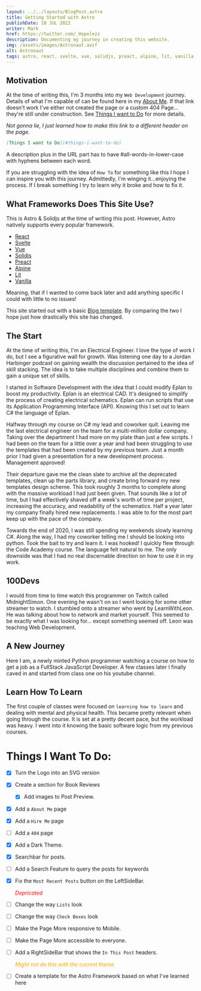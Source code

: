 ```yaml
---
layout: ../../layouts/BlogPost.astro
title: Getting Started with Astro
publishDate: 10 JUL 2022
writer: Mark
href: https://twitter.com/_Hopelezz
description: Documenting my journey in creating this website.
img: /assets/images/Astronaut.avif
alt: Astronaut
tags: astro, react, svelte, vue, solidjs, preact, alpine, lit, vanilla, framework
---
```


## Motivation

At the time of writing this, I'm 3 months into my `Web Development` journey. Details of what I'm capable of can be found here in my [About Me](aboutMe). If that link doesn't work I've either not created the page or a custom 404 Page... they're still under construction. See [Things I want to Do](#things-i-want-to-do) for more details.

_Not gonna lie, I just learned how to make this link to a different header on the page._

```md
[Things I want to Do](#things-i-want-to-do)
```

A description plus in the URL part has to have #all-words-in-lower-case with hyphens between each word.

If you are struggling with the idea of `How To` for something like this I hope I can inspire you with this journey. Admittedly, I'm winging it...enjoying the process. If I break something I try to learn why it broke and how to fix it.

## What Frameworks Does This Site Use?

This is Astro & Solidjs at the time of writing this post. However, Astro natively supports every popular framework.

- [React](https://reactjs.org/)
- [Svelte](https://svelte.dev/)
- [Vue](https://vuejs.org/)
- [Solidjs](https://solidjs.com/)
- [Preact](https://preactjs.com/)
- [Alpine](https://alpinejs.dev/)
- [Lit](https://lit.dev/)
- [Vanilla](https://www.javascript.com/)

Meaning, that if I wanted to come back later and add anything specific I could with little to no issues!

This site started out with a basic [Blog template](https://stackblitz.com/github/withastro/astro/tree/latest/examples/blog?file=README.md). By comparing the two I hope just how drastically this site has changed.

## The Start

At the time of writing this, I'm an Electrical Engineer. I love the type of work I do, but I see a figurative wall for growth.
Was listening one day to a Jordan Harbinger podcast on gaining wealth the discussion pertained to the idea of skill stacking. The idea is to take multiple disciplines and combine them to gain a unique set of skills.

I started in Software Development with the idea that I could modify Eplan to boost my productivity. Eplan is an electrical CAD. It's designed to simplify the process of creating electrical schematics. Eplan can run scripts that use its Application Programming Interface (API). Knowing this I set out to learn C# the language of Eplan.

Halfway through my course on C# my lead and coworker quit. Leaving me the last electrical engineer on the team for a multi-million dollar company. Taking over the department I had more on my plate than just a few scripts. I had been on the team for a little over a year and had been struggling to use the templates that had been created by my previous team. Just a month prior I had given a presentation for a new development process. Management approved!

Their departure gave me the clean slate to archive all the deprecated templates, clean up the parts library, and create bring forward my new templates design scheme. This took roughly 3 months to complete along with the massive workload I had just been given. That sounds like a lot of time, but I had effectively shaved off a week's worth of time per project, increasing the accuracy, and readability of the schematics. Half a year later my company finally hired new replacements. I was able to for the most part keep up with the pace of the company.

Towards the end of 2020, I was still spending my weekends slowly learning C#. Along the way, I had my coworker telling me I should be looking into python. Took the bait to try and learn it. I was hooked! I quickly flew through the Code Academy course. The language felt natural to me. The only downside was that I had no real discernable direction on how to use it in my work.

## 100Devs

I would from time to time watch this programmer on Twitch called MidnightSimon. One evening he wasn't on so I went looking for some other streamer to watch. I stumbled onto a streamer who went by LearnWithLeon. He was talking about how to network and market yourself. This seemed to be exactly what I was looking for... except something seemed off. Leon was teaching Web Development.

## A New Journey

Here I am, a newly minted Python programmer watching a course on how to get a job as a FullStack JavaScript Developer. A few classes later I finally caved in and started from class one on his youtube channel.

## Learn How To Learn

The first couple of classes were focused on `learning how to learn` and dealing with mental and physical health. This became pretty relevant when going through the course. It is set at a pretty decent pace, but the workload was heavy. I went into it knowing the basic software logic from my previous courses. 

# Things I Want To Do:

- [x] Turn the Logo into an SVG version
- [x] Create a section for Book Reviews
  - [x] Add images to Post Preview.
- [x] Add a `About Me` page
- [x] Add a `Hire Me` page
- [ ] Add a `404` page
- [x] Add a Dark Theme.
- [x] Searchbar for posts.
- [ ] Add a Search Feature to query the posts for keywords
- [x] Fix the `Most Recent Posts` button on the LeftSideBar. <div style="color: red">_Depricated_</div>
- [ ] Change the way `Lists` look
- [ ] Change the way `Check Boxes` look
- [ ] Make the Page More responsive to Mobile.
- [ ] Make the Page More accessible to everyone.
- [ ] Add a RightSideBar that shows the `In This Post` headers. <div style="color: orange">_Might not do this with the current theme_</div>
- [ ] Create a template for the Astro Framework based on what I've learned here

